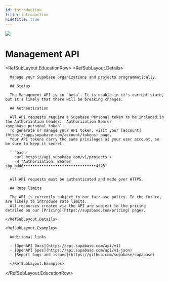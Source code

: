 ```yaml
---
id: introduction
title: introduction
hideTitle: true
---
```


<div className="flex items-start gap-6 not-prose" id="introduction">
  <img src="/docs/img/icons/menu/reference-api.svg" className="w-8 h-8 rounded" />
  <div className="flex flex-col gap-2">
    <h1 className="text-3xl text-scale-1200 m-0">Management API</h1>
  </div>
</div>

<RefSubLayout.EducationRow>
  <RefSubLayout.Details>

      Manage your Supabase organizations and projects programmatically.

      ## Status

      The Management API is in `beta`. It is usable in it's current state, but it's likely that there will be breaking changes.

      ## Authentication

      All API requests require a Supabase Personal token to be included in the Authorization header: `Authorization Bearer <supabase_personal_token`.
      To generate or manage your API token, visit your [account](https://app.supabase.com/account/tokens) page.
      Your API tokens carry the same privileges as your user account, so be sure to keep it secret.

      ```bash
        curl https://api.supabase.com/v1/projects \
        -H "Authorization: Bearer sbp_bdd0••••••••••••••••••••••••••••••••4f23"
      ```

      All API requests must be authenticated and made over HTTPS.

      ## Rate limits

      The API is currently subject to our fair-use policy. In the future, are likely to introduce rate limits.
      All resources created via the API are subject to the pricing detailed on our [Pricing](https://supabase.com/pricing) pages.

    </RefSubLayout.Details>

    <RefSubLayout.Examples>

      Additional links

      - [OpenAPI Docs](https://api.supabase.com/api/v1)
      - [OpenAPI Spec](https://api.supabase.com/api/v1-json)
      - [Report bugs and issues](https://github.com/supabase/supabase)

      </RefSubLayout.Examples>

  </RefSubLayout.EducationRow>
